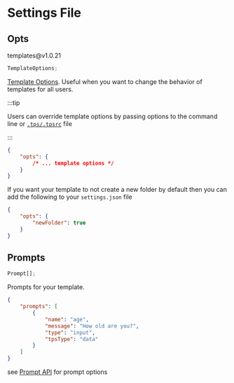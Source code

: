 
# Settings File

## Opts

<span className="badge badge--secondary margin-left--xs margin-bottom--lg">
    templates@v1.0.21
</span>

```ts title="Type"
TemplateOptions;
```

[Template Options](template#options). Useful when you want to change the
behavior of templates for all users.

:::tip

Users can override template options by passing options to the command line or
[`.tps/.tpsrc`](./tpsrc) file

:::

```json title="settings.json"
{
    "opts": {
        /* ... template options */
    }
}
```

<Example>

If you want your template to not create a new folder by default then you can add
the following to your `settings.json` file

```json title="settings.json"
{
    "opts": {
        "newFolder": true
    }
}
```

</Example>

## Prompts

```ts title="Type"
Prompt[];
```

Prompts for your template.

```json title="settings.json"
{
    "prompts": [
        {
            "name": "age",
            "message": "How old are you?",
            "type": "input",
            "tpsType": "data"
        }
    ]
}
```

see [Prompt API](./settings/prompt) for prompt options
